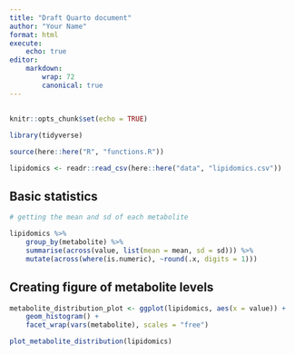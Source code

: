```yaml
---
title: "Draft Quarto document"
author: "Your Name"
format: html
execute: 
    echo: true
editor: 
    markdown:
        wrap: 72
        canonical: true 
---
```


## 

```r
knitr::opts_chunk$set(echo = TRUE)

library(tidyverse)

source(here::here("R", "functions.R"))

lipidomics <- readr::read_csv(here::here("data", "lipidomics.csv"))

```

## Basic statistics

```r
# getting the mean and sd of each metabolite

lipidomics %>% 
    group_by(metabolite) %>% 
    summarise(across(value, list(mean = mean, sd = sd))) %>% 
    mutate(across(where(is.numeric), ~round(.x, digits = 1)))

```

## Creating figure of metabolite levels

```r

metabolite_distribution_plot <- ggplot(lipidomics, aes(x = value)) +
    geom_histogram() +
    facet_wrap(vars(metabolite), scales = "free")

plot_metabolite_distribution(lipidomics)

```
